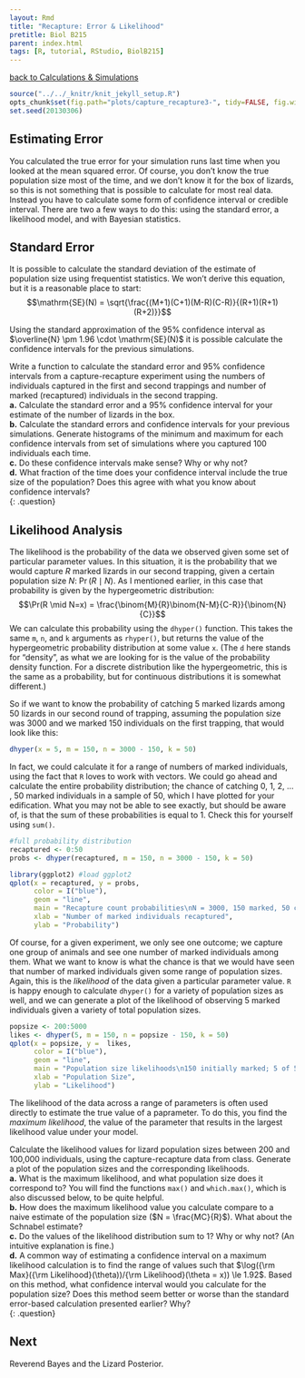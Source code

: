 ```yaml
---
layout: Rmd
title: "Recapture: Error & Likelihood"
pretitle: Biol B215
parent: index.html
tags: [R, tutorial, RStudio, BiolB215]
---
```


[back to Calculations & Simulations](capture_recapture2.html)

```r
source("../../_knitr/knit_jekyll_setup.R")
opts_chunk$set(fig.path="plots/capture_recapture3-", tidy=FALSE, fig.width=6.5, fig.height=5, cache=TRUE, cache.extra=rand_seed)
set.seed(20130306)
```

## Estimating Error
You calculated the true error for your simulation runs last time when you looked at the mean squared error. Of course, you don't know the true population size most of the time, and we don't know it for the box of lizards, so this is not something that is possible to calculate for most real data. Instead you have to calculate some form of confidence interval or credible interval. There are two a few ways to do this: using the standard error, a likelihood model, and with Bayesian statistics.

## Standard Error
It is possible to calculate the standard deviation of the estimate of population size using frequentist statistics. We won't derive this equation, but it is a reasonable place to start:
$$\mathrm{SE}(N) = \sqrt{\frac{(M+1)(C+1)(M-R)(C-R)}{(R+1)(R+1)(R+2)}}$$

Using the standard approximation of the 95% confidence interval as $\overline{N} \pm 1.96 \cdot \mathrm{SE}(N)$ it is possible calculate the confidence intervals for the previous simulations.

Write a function to calculate the standard error and 95% confidence intervals from a capture-recapture experiment using the numbers of individuals captured in the first and second trappings and number of marked (recaptured) individuals in the second trapping.  
**a.**  Calculate the standard error and a 95% confidence interval for your estimate of the number of lizards in the box.  
**b.**  Calculate the standard errors and confidence intervals for your previous simulations. Generate histograms of the minimum and maximum for each confidence intervals from  set of simulations where you captured 100 individuals each time.  
**c.**  Do these confidence intervals make sense? Why or why not?  
**d.**  What fraction of the time does your confidence interval include the true size of the population? Does this agree with what you know about confidence intervals?  
{: .question}

## Likelihood Analysis

The likelihood is the probability of the data we observed given some set of particular parameter values. In this situation, it is the probability that we would capture $R$ marked lizards in our second trapping, given a certain population size $N$: $\Pr(R\mid N)$. As I mentioned earlier, in this case that probability is given by the hypergeometric distribution:
$$\Pr(R \mid N=x) = \frac{\binom{M}{R}\binom{N-M}{C-R}}{\binom{N}{C}}$$
We can calculate this probability using the `dhyper()` function. This takes the same `m`, `n`, and `k` arguments as `rhyper()`, but returns the value of the hypergeometric probability distribution at some value `x`. (The `d` here stands for "density", as what we are looking for is the value of the probability density function. For a discrete distribution like the hypergeometric, this is the same as a probability, but for continuous distributions it is somewhat different.)

So if we want to know the probability of catching 5 marked lizards among 50 lizards  in our second round of trapping, assuming the population size was 3000 and we marked 150 individuals on the first trapping, that would look like this:
```r
dhyper(x = 5, m = 150, n = 3000 - 150, k = 50)
```

In fact, we could calculate it for a range of numbers of marked individuals, using the fact that `R` loves to work with vectors. We could go ahead and calculate the entire probability  distribution; the chance of catching 0, 1, 2, ... , 50 marked individuals in a sample of 50, which I have plotted for your edification. What you may not be able to see exactly, but should be aware of, is that the sum of these probabilities is equal to 1. Check this for yourself using `sum()`.

```r
#full probability distribution
recaptured <- 0:50
probs <- dhyper(recaptured, m = 150, n = 3000 - 150, k = 50)

library(ggplot2) #load ggplot2
qplot(x = recaptured, y = probs,
      color = I("blue"), 
      geom = "line",
      main = "Recapture count probabilities\nN = 3000, 150 marked, 50 captured",
      xlab = "Number of marked individuals recaptured", 
      ylab = "Probability")
```

Of course, for a given experiment, we only see one outcome; we capture one group of animals and see one number of marked individuals among them. What we want to know is what the chance is that we would have seen that number of marked individuals given some range of population sizes. Again, this is the *likelihood* of the data given a particular parameter value. `R` is happy enough to calculate `dhyper()` for a variety of population sizes as well, and we can generate a plot of the likelihood of observing 5 marked individuals given a variety of total population sizes. 

```r
popsize <- 200:5000
likes <- dhyper(5, m = 150, n = popsize - 150, k = 50)
qplot(x = popsize, y =  likes,
      color = I("blue"), 
      geom = "line",
      main = "Population size likelihoods\n150 initially marked; 5 of 50 recaught",
      xlab = "Population Size", 
      ylab = "Likelihood")
```


The likelihood of the data across a range of parameters is often used directly to estimate the true value of a paprameter. To do this, you find the *maximum likelihood*, the value of the parameter that results in the largest likelihood value under your model.  

Calculate the likelihood values for lizard population sizes between 200 and 100,000 individuals, using the capture-recapture data from class. Generate a plot of the population sizes and the corresponding likelihoods.  
**a.**  What is the maximum likelihood, and what population size does it correspond to? You will find the functions `max()` and  `which.max()`, which is also discussed below, to be quite helpful.  
**b.**  How does the maximum likelihood value you calculate compare to a naive estimate of the population size ($N = \frac{MC}{R}$). What about the Schnabel estimate?  
**c.**  Do the values of the likelihood distribution sum to 1? Why or why not? (An intuitive explanation is fine.)  
**d.**  A common way of estimating a confidence interval on a maximum likelihood calculation is to find the range of values such that  $\log({\rm Max}({\rm Likelihood}(\theta))/{\rm Likelihood}(\theta = x)) \le 1.92$. Based on this method, what confidence interval would you calculate for the population size? Does this method seem better or worse than the standard error-based calculation presented earlier? Why?  
{: .question}

## Next
Reverend Bayes and the Lizard Posterior.
